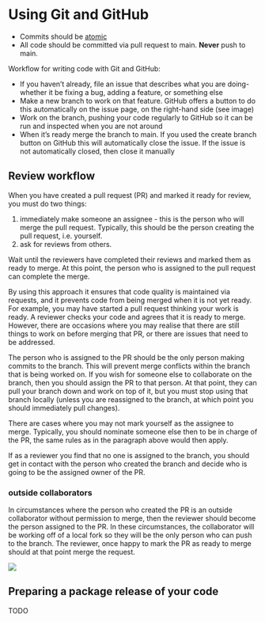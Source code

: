 # Using Git and GitHub

* Commits should be [atomic](https://dev.to/samuelfaure/how-atomic-git-commits-dramatically-increased-my-productivity-and-will-increase-yours-too-4a84)
* All code should be committed via pull request to main. **Never** push to main.

Workflow for writing code with Git and GitHub:

* If you haven't already, file an issue that describes what you are doing- whether it be fixing a bug, adding a feature,
  or something else
* Make a new branch to work on that feature. GitHub offers a button to do this automatically on the issue page, on the
  right-hand side (see image)
* Work on the branch, pushing your code regularly to GitHub so it can be run and inspected when you are not around
* When it's ready merge the branch to main. If you used the create branch button on GitHub this will automatically close
  the issue. If the issue is not automatically closed, then close it manually

## Review workflow

When you have created a pull request (PR) and marked it ready for review, you must do two things:

1. immediately make someone an assignee - this is the person who will merge the pull request. Typically, this should be
   the person creating the pull request, i.e. yourself.
2. ask for reviews from others.

Wait until the reviewers have completed their reviews and marked them as ready to merge. At this point, the person who
is assigned to the pull request can complete the merge.

By using this approach it ensures that code quality is maintained via requests, and it prevents code from being merged
when it is not yet ready. For example, you may have started a pull request thinking your work is ready. A reviewer
checks your code and agrees that it is ready to merge. However, there are occasions where you may realise that there are
still things to work on before merging that PR, or there are issues that need to be addressed.

The person who is assigned to the PR should be the only person making commits to the branch. This will prevent merge
conflicts within the branch that is being worked on. If you wish for someone else to collaborate on the branch, then
you should assign the PR to that person. At that point, they can pull your branch down and work on top of it, but you
must stop using that branch locally (unless you are reassigned to the branch, at which point you should immediately pull
changes).

There are cases where you may not mark yourself as the assignee to merge. Typically, you should nominate someone else
then to be in charge of the PR, the same rules as in the paragraph above would then apply.

If as a reviewer you find that no one is assigned to the branch, you should get in contact with the person who created
the branch and decide who is going to be the assigned owner of the PR.

### outside collaborators

In circumstances where the person who created the PR is an outside collaborator without permission to merge, then the
reviewer should become the person assigned to the PR. In these circumstances, the collaborator will be working off of a
local fork so they will be the only person who can push to the branch. The reviewer, once happy to mark the PR as ready
to merge should at that point merge the request.

![](branch_img.png)

## Preparing a package release of your code

TODO
